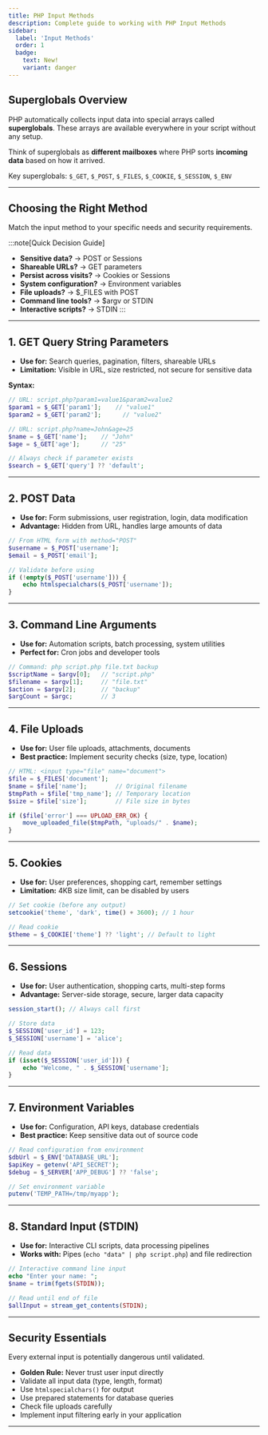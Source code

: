 ```yaml
---
title: PHP Input Methods
description: Complete guide to working with PHP Input Methods
sidebar:
  label: 'Input Methods'
  order: 1
  badge:
    text: New!
    variant: danger
---
```


## Superglobals Overview

PHP automatically collects input data into special arrays called **superglobals**. These arrays are available everywhere in your script without any setup.

Think of superglobals as **different mailboxes** where PHP sorts **incoming data** based on how it arrived.

Key superglobals: `$_GET`, `$_POST`, `$_FILES`, `$_COOKIE`, `$_SESSION`, `$_ENV`

---

## Choosing the Right Method

Match the input method to your specific needs and security requirements.

:::note[Quick Decision Guide]
- **Sensitive data?** → POST or Sessions
- **Shareable URLs?** → GET parameters  
- **Persist across visits?** → Cookies or Sessions
- **System configuration?** → Environment variables
- **File uploads?** → $_FILES with POST
- **Command line tools?** → $argv or STDIN
- **Interactive scripts?** → STDIN
:::

---

## 1. GET Query String Parameters

- **Use for:** Search queries, pagination, filters, shareable URLs
- **Limitation:** Visible in URL, size restricted, not secure for sensitive data

**Syntax:**
```php title="Passing inputs using GET Query String Parameters"
// URL: script.php?param1=value1&param2=value2
$param1 = $_GET['param1'];    // "value1" 
$param2 = $_GET['param2'];      // "value2"
```

```php title="Retrieving inputs using GET Query String Parameters"
// URL: script.php?name=John&age=25
$name = $_GET['name'];    // "John" 
$age = $_GET['age'];      // "25"

// Always check if parameter exists
$search = $_GET['query'] ?? 'default';
```
---

## 2. POST Data

- **Use for:** Form submissions, user registration, login, data modification
- **Advantage:** Hidden from URL, handles large amounts of data

```php
// From HTML form with method="POST"
$username = $_POST['username'];
$email = $_POST['email'];

// Validate before using
if (!empty($_POST['username'])) {
    echo htmlspecialchars($_POST['username']);
}
```

---

## 3. Command Line Arguments

- **Use for:** Automation scripts, batch processing, system utilities
- **Perfect for:** Cron jobs and developer tools

```php
// Command: php script.php file.txt backup
$scriptName = $argv[0];   // "script.php"
$filename = $argv[1];     // "file.txt" 
$action = $argv[2];       // "backup"
$argCount = $argc;        // 3
```


---

## 4. File Uploads

- **Use for:** User file uploads, attachments, documents
- **Best practice:** Implement security checks (size, type, location)

```php
// HTML: <input type="file" name="document">
$file = $_FILES['document'];
$name = $file['name'];        // Original filename
$tmpPath = $file['tmp_name']; // Temporary location
$size = $file['size'];        // File size in bytes

if ($file['error'] === UPLOAD_ERR_OK) {
    move_uploaded_file($tmpPath, "uploads/" . $name);
}
```



---

## 5. Cookies

- **Use for:** User preferences, shopping cart, remember settings
- **Limitation:** 4KB size limit, can be disabled by users

```php
// Set cookie (before any output)
setcookie('theme', 'dark', time() + 3600); // 1 hour

// Read cookie
$theme = $_COOKIE['theme'] ?? 'light'; // Default to light
```


---

## 6. Sessions

- **Use for:** User authentication, shopping carts, multi-step forms
- **Advantage:** Server-side storage, secure, larger data capacity

```php
session_start(); // Always call first

// Store data
$_SESSION['user_id'] = 123;
$_SESSION['username'] = 'alice';

// Read data
if (isset($_SESSION['user_id'])) {
    echo "Welcome, " . $_SESSION['username'];
}
```


---

## 7. Environment Variables

- **Use for:** Configuration, API keys, database credentials
- **Best practice:** Keep sensitive data out of source code

```php
// Read configuration from environment
$dbUrl = $_ENV['DATABASE_URL'];
$apiKey = getenv('API_SECRET');
$debug = $_SERVER['APP_DEBUG'] ?? 'false';

// Set environment variable
putenv('TEMP_PATH=/tmp/myapp');
```


---

## 8. Standard Input (STDIN)

- **Use for:** Interactive CLI scripts, data processing pipelines
- **Works with:** Pipes (`echo "data" | php script.php`) and file redirection

```php
// Interactive command line input
echo "Enter your name: ";
$name = trim(fgets(STDIN));

// Read until end of file
$allInput = stream_get_contents(STDIN);
```


---

## Security Essentials

Every external input is potentially dangerous until validated.

- **Golden Rule:** Never trust user input directly
- Validate all input data (type, length, format)
- Use `htmlspecialchars()` for output
- Use prepared statements for database queries  
- Check file uploads carefully
- Implement input filtering early in your application

---
